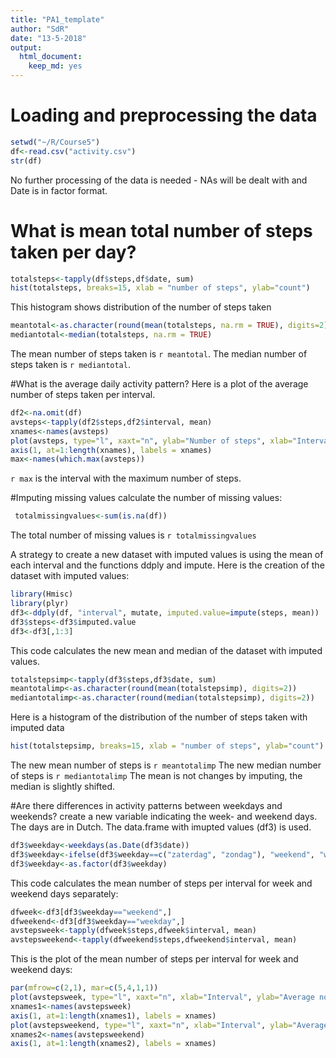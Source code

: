 ```yaml
---
title: "PA1_template"
author: "SdR"
date: "13-5-2018"
output:
  html_document: 
    keep_md: yes
---
```


# Loading and preprocessing the data

```r
setwd("~/R/Course5")
df<-read.csv("activity.csv")
str(df)
```

No further processing of the data is needed - NAs will be dealt with and Date is
in factor format.

# What is mean total number of steps taken per day?

```r
totalsteps<-tapply(df$steps,df$date, sum)
hist(totalsteps, breaks=15, xlab = "number of steps", ylab="count")
```

This histogram shows distribution of the number of steps taken
```r
meantotal<-as.character(round(mean(totalsteps, na.rm = TRUE), digits=2))
mediantotal<-median(totalsteps, na.rm = TRUE)
```
The mean number of steps taken is `r meantotal`. 
The median number of steps taken is `r mediantotal`.

#What is the average daily activity pattern?
Here is a plot of the average number of steps taken per interval.
```r
df2<-na.omit(df)
avsteps<-tapply(df2$steps,df2$interval, mean)
xnames<-names(avsteps)
plot(avsteps, type="l", xaxt="n", ylab="Number of steps", xlab="Interval")
axis(1, at=1:length(xnames), labels = xnames)
max<-names(which.max(avsteps))
```
 `r max` is the interval with the maximum number of steps.
 
#Imputing missing values
calculate the number of missing values:

```r
 totalmissingvalues<-sum(is.na(df))
```
 
 The total number of missing values is `r totalmissingvalues`
 
 A strategy to create a new dataset with imputed values is using the
 mean of each interval and the functions ddply and impute. Here is the
 creation of the dataset with imputed values:

```r
library(Hmisc)
library(plyr)
df3<-ddply(df, "interval", mutate, imputed.value=impute(steps, mean))
df3$steps<-df3$imputed.value
df3<-df3[,1:3]
```

This code calculates the new mean and median of the dataset with imputed values.

```r
totalstepsimp<-tapply(df3$steps,df3$date, sum)
meantotalimp<-as.character(round(mean(totalstepsimp), digits=2))
mediantotalimp<-as.character(round(median(totalstepsimp), digits=2))
```

Here is a histogram of the distribution of the number of steps taken with 
imputed data

```r
hist(totalstepsimp, breaks=15, xlab = "number of steps", ylab="count")
```

The new mean number of steps is `r meantotalimp`
The new median number of steps is `r mediantotalimp`
The mean is not changes by imputing, the median is slightly shifted.

#Are there differences in activity patterns between weekdays and weekends?
create a new variable indicating the week- and weekend days. The days are in
Dutch. The data.frame with imupted values (df3) is used.
```r
df3$weekday<-weekdays(as.Date(df3$date))
df3$weekday<-ifelse(df3$weekday==c("zaterdag", "zondag"), "weekend", "weekday")
df3$weekday<-as.factor(df3$weekday)
```

This code calculates the mean number of steps per interval for week and weekend
days separately:
```r
dfweek<-df3[df3$weekday=="weekend",]
dfweekend<-df3[df3$weekday=="weekday",]
avstepsweek<-tapply(dfweek$steps,dfweek$interval, mean)
avstepsweekend<-tapply(dfweekend$steps,dfweekend$interval, mean)
```

This is the plot of the mean number of steps per interval for week and weekend
days:
```r
par(mfrow=c(2,1), mar=c(5,4,1,1))
plot(avstepsweek, type="l", xaxt="n", xlab="Interval", ylab="Average no. of steps", main="Weekdays")
xnames1<-names(avstepsweek)
axis(1, at=1:length(xnames1), labels = xnames)
plot(avstepsweekend, type="l", xaxt="n", xlab="Interval", ylab="Average no. of steps", main="Weekend")
xnames2<-names(avstepsweekend)
axis(1, at=1:length(xnames2), labels = xnames)
```

